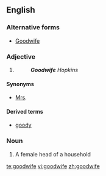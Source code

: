 ==English==

===Alternative forms===
* {{sense|adjective}} [[Goodwife]]

===Adjective===
{{en-adj|-}}

# {{n-g|A title of respect for a woman.}}
#: '''''Goodwife''' Hopkins''

====Synonyms====
* [[Mrs]].

====Derived terms====
* [[goody]]

===Noun===
{{en-noun|goodwives}}

# {{context|obsolete|lang=en}} A female head of a household

[[te:goodwife]]
[[vi:goodwife]]
[[zh:goodwife]]